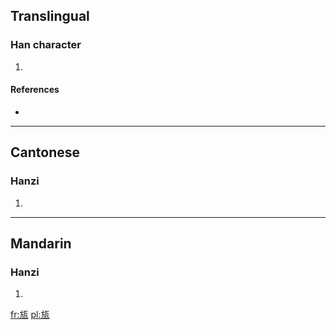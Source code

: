 ==Translingual==

===Han character===
{{Han char|rn=98|rad=瓦|as=04|sn=9|four=0121<sub>7</sub>|canj=卜尸一女弓 (YSMVN)}}

# {{defn|Han|sort=瓦04}}

====References====
* {{Han ref|kx=0748.150|dkj=21457|dj=1157.020|hdz=21423.020|uh=74EC|ud=29932|bh=CFD7|bd=53207}}

----

==Cantonese==

===Hanzi===
{{yue-hanzi|jyut=|y=ling4}}

# {{defn|Cantonese|sort=瓦04}}

----

==Mandarin==

===Hanzi===
{{cmn-hanzi|pin=[[fǎng]] ([[fang3]])|wg=fang<sup>3</sup>}}

# {{defn|Mandarin|sort=瓦04}}

[[fr:瓬]]
[[pl:瓬]]